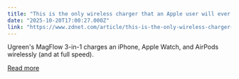 ```yaml
---
title: "This is the only wireless charger that an Apple user will ever need - here's why"
date: "2025-10-20T17:00:27.000Z"
link: "https://www.zdnet.com/article/this-is-the-only-wireless-charger-that-an-apple-user-will-ever-need-heres-why/"
---
```


Ugreen's MagFlow 3-in-1 charges an iPhone, Apple Watch, and AirPods wirelessly (and at full speed).

[Read more](https://www.zdnet.com/article/this-is-the-only-wireless-charger-that-an-apple-user-will-ever-need-heres-why/)
